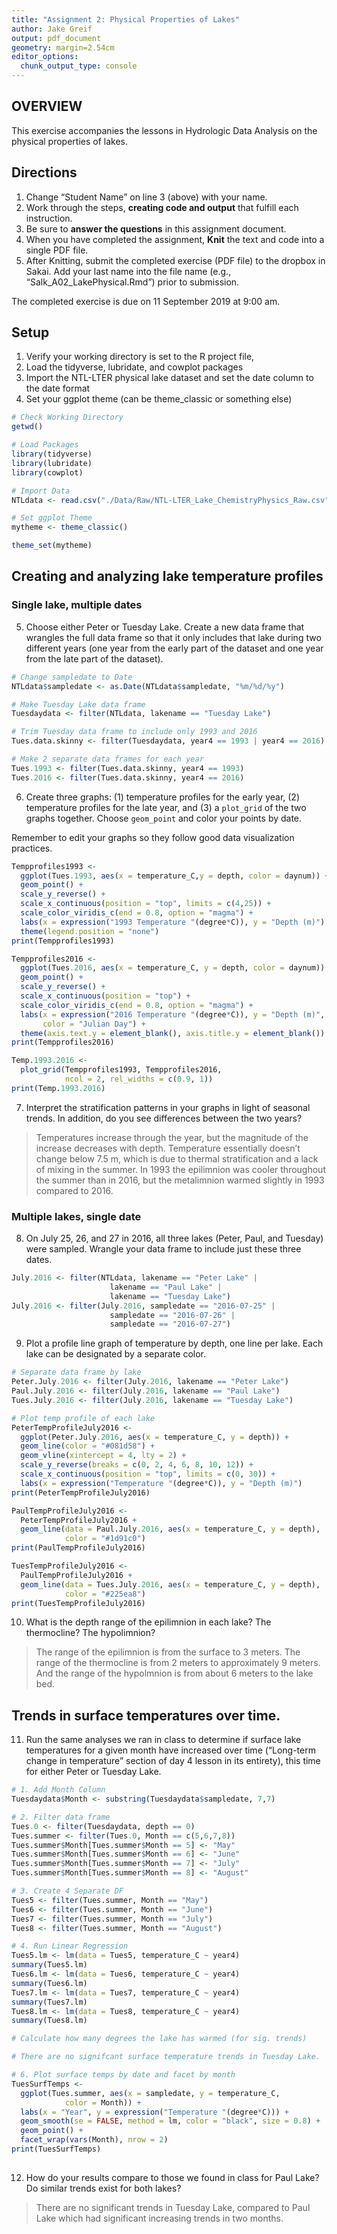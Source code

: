 ```yaml
---
title: "Assignment 2: Physical Properties of Lakes"
author: Jake Greif
output: pdf_document
geometry: margin=2.54cm
editor_options: 
  chunk_output_type: console
---
```


## OVERVIEW

This exercise accompanies the lessons in Hydrologic Data Analysis on the physical properties of lakes. 

## Directions
1. Change "Student Name" on line 3 (above) with your name.
3. Work through the steps, **creating code and output** that fulfill each instruction.
4. Be sure to **answer the questions** in this assignment document.
6. When you have completed the assignment, **Knit** the text and code into a single PDF file.
8. After Knitting, submit the completed exercise (PDF file) to the dropbox in Sakai. Add your last name into the file name (e.g., "Salk_A02_LakePhysical.Rmd") prior to submission.

The completed exercise is due on 11 September 2019 at 9:00 am.

## Setup

1. Verify your working directory is set to the R project file, 
2. Load the tidyverse, lubridate, and cowplot packages
3. Import the NTL-LTER physical lake dataset and set the date column to the date format
4. Set your ggplot theme (can be theme_classic or something else)

```r
# Check Working Directory
getwd()

# Load Packages
library(tidyverse)
library(lubridate)
library(cowplot)

# Import Data
NTLdata <- read.csv("./Data/Raw/NTL-LTER_Lake_ChemistryPhysics_Raw.csv")

# Set ggplot Theme
mytheme <- theme_classic()

theme_set(mytheme)
```

## Creating and analyzing lake temperature profiles

### Single lake, multiple dates

5. Choose either Peter or Tuesday Lake. Create a new data frame that wrangles the full data frame so that it only includes that lake during two different years (one year from the early part of the dataset and one year from the late part of the dataset).

```r
# Change sampledate to Date
NTLdata$sampledate <- as.Date(NTLdata$sampledate, "%m/%d/%y")

# Make Tuesday Lake data frame
Tuesdaydata <- filter(NTLdata, lakename == "Tuesday Lake")

# Trim Tuesday data frame to include only 1993 and 2016
Tues.data.skinny <- filter(Tuesdaydata, year4 == 1993 | year4 == 2016)

# Make 2 separate data frames for each year
Tues.1993 <- filter(Tues.data.skinny, year4 == 1993)
Tues.2016 <- filter(Tues.data.skinny, year4 == 2016)
```

6. Create three graphs: (1) temperature profiles for the early year, (2) temperature profiles for the late year, and (3) a `plot_grid` of the two graphs together. Choose `geom_point` and color your points by date. 

Remember to edit your graphs so they follow good data visualization practices.

```r
Tempprofiles1993 <- 
  ggplot(Tues.1993, aes(x = temperature_C,y = depth, color = daynum)) +
  geom_point() +
  scale_y_reverse() +
  scale_x_continuous(position = "top", limits = c(4,25)) +
  scale_color_viridis_c(end = 0.8, option = "magma") +
  labs(x = expression("1993 Temperature "(degree*C)), y = "Depth (m)") +
  theme(legend.position = "none")
print(Tempprofiles1993)

Tempprofiles2016 <- 
  ggplot(Tues.2016, aes(x = temperature_C, y = depth, color = daynum)) +
  geom_point() +
  scale_y_reverse() +
  scale_x_continuous(position = "top") +
  scale_color_viridis_c(end = 0.8, option = "magma") +
  labs(x = expression("2016 Temperature "(degree*C)), y = "Depth (m)",
       color = "Julian Day") +
  theme(axis.text.y = element_blank(), axis.title.y = element_blank())
print(Tempprofiles2016)

Temp.1993.2016 <- 
  plot_grid(Tempprofiles1993, Tempprofiles2016, 
            ncol = 2, rel_widths = c(0.9, 1))
print(Temp.1993.2016)
```

7. Interpret the stratification patterns in your graphs in light of seasonal trends. In addition, do you see differences between the two years?

> Temperatures increase through the year, but the magnitude of the increase decreases with depth. Temperature essentially doesn't change below 7.5 m, which is due to thermal stratification and a lack of mixing in the summer. In 1993 the epilimnion was cooler throughout the summer than in 2016, but the metalimnion warmed slightly in 1993 compared to 2016.

### Multiple lakes, single date 

8. On July 25, 26, and 27 in 2016, all three lakes (Peter, Paul, and Tuesday) were sampled. Wrangle your data frame to include just these three dates.

```r
July.2016 <- filter(NTLdata, lakename == "Peter Lake" |
                      lakename == "Paul Lake" |
                      lakename == "Tuesday Lake")
July.2016 <- filter(July.2016, sampledate == "2016-07-25" |
                      sampledate == "2016-07-26" |
                      sampledate == "2016-07-27")
```

9. Plot a profile line graph of temperature by depth, one line per lake. Each lake can be designated by a separate color.

```r
# Separate data frame by lake
Peter.July.2016 <- filter(July.2016, lakename == "Peter Lake")
Paul.July.2016 <- filter(July.2016, lakename == "Paul Lake")
Tues.July.2016 <- filter(July.2016, lakename == "Tuesday Lake")

# Plot temp profile of each lake
PeterTempProfileJuly2016 <- 
  ggplot(Peter.July.2016, aes(x = temperature_C, y = depth)) +
  geom_line(color = "#081d58") +
  geom_vline(xintercept = 4, lty = 2) +
  scale_y_reverse(breaks = c(0, 2, 4, 6, 8, 10, 12)) +
  scale_x_continuous(position = "top", limits = c(0, 30)) +
  labs(x = expression("Temperature "(degree*C)), y = "Depth (m)")
print(PeterTempProfileJuly2016)

PaulTempProfileJuly2016 <- 
  PeterTempProfileJuly2016 +
  geom_line(data = Paul.July.2016, aes(x = temperature_C, y = depth), 
            color = "#1d91c0")
print(PaulTempProfileJuly2016)

TuesTempProfileJuly2016 <- 
  PaulTempProfileJuly2016 +
  geom_line(data = Tues.July.2016, aes(x = temperature_C, y = depth), 
            color = "#225ea8")
print(TuesTempProfileJuly2016)
```

10. What is the depth range of the epilimnion in each lake? The thermocline? The hypolimnion?

> The range of the epilimnion is from the surface to 3 meters. The range of the thermocline is from 2 meters to approximately 9 meters. And the range of the hypolmnion is from about 6 meters to the lake bed.

## Trends in surface temperatures over time. 
11. Run the same analyses we ran in class to determine if surface lake temperatures for a given month have increased over time ("Long-term change in temperature" section of day 4 lesson in its entirety), this time for either Peter or Tuesday Lake. 

```r
# 1. Add Month Column
Tuesdaydata$Month <- substring(Tuesdaydata$sampledate, 7,7)

# 2. Filter data frame
Tues.0 <- filter(Tuesdaydata, depth == 0)
Tues.summer <- filter(Tues.0, Month == c(5,6,7,8))
Tues.summer$Month[Tues.summer$Month == 5] <- "May"
Tues.summer$Month[Tues.summer$Month == 6] <- "June"
Tues.summer$Month[Tues.summer$Month == 7] <- "July"
Tues.summer$Month[Tues.summer$Month == 8] <- "August"

# 3. Create 4 Separate DF
Tues5 <- filter(Tues.summer, Month == "May")
Tues6 <- filter(Tues.summer, Month == "June")
Tues7 <- filter(Tues.summer, Month == "July")
Tues8 <- filter(Tues.summer, Month == "August")

# 4. Run Linear Regression
Tues5.lm <- lm(data = Tues5, temperature_C ~ year4)
summary(Tues5.lm)
Tues6.lm <- lm(data = Tues6, temperature_C ~ year4)
summary(Tues6.lm)
Tues7.lm <- lm(data = Tues7, temperature_C ~ year4)
summary(Tues7.lm)
Tues8.lm <- lm(data = Tues8, temperature_C ~ year4)
summary(Tues8.lm)

# Calculate how many degrees the lake has warmed (for sig. trends)

# There are no signifcant surface temperature trends in Tuesday Lake.

# 6. Plot surface temps by date and facet by month
TuesSurfTemps <-
  ggplot(Tues.summer, aes(x = sampledate, y = temperature_C,
            color = Month)) +
  labs(x = "Year", y = expression("Temperature "(degree*C))) +
  geom_smooth(se = FALSE, method = lm, color = "black", size = 0.8) +
  geom_point() +
  facet_wrap(vars(Month), nrow = 2)
print(TuesSurfTemps)
  
```

12. How do your results compare to those we found in class for Paul Lake? Do similar trends exist for both lakes?

> There are no significant trends in Tuesday Lake, compared to Paul Lake which had significant increasing trends in two months. 

